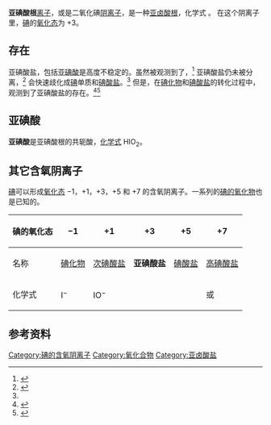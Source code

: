 {{Chembox
| ImageFile = Iodite formula.jpg
| ImageSize =
| IUPACName = iodite
| SystematicName = dioxidoiodate(1−)
| Section1 = {{Chembox Identifiers
|  CASNo = 20499-55-2 
|  PubChem = 5460637
|  ChemSpiderID = 4574132
|  SMILES = [O-][I+][O-]
|  InChI = 1S/HIO2/c2-1-3/h(H,2,3)/p-1
  }}
| Section2 = {{Chembox Properties
|  Formula = {{chem|IO|2|−}}
|  MolarMass = 158.90327 gm mol<sup>−1</sup>
|  Appearance = 
|  Density = 
|  MeltingPt = 
|  BoilingPt = 
|  Solubility =
| ConjugateAcid = [[亚碘酸|亚碘酸]]
  }}
| Section3 = {{Chembox Related
|  OtherAnions = [[亚氯酸盐|亚氯酸盐]] <BR>[[亚溴酸盐|亚溴酸盐]]
  }}
}}
'''亚碘酸根'''[[离子|离子]]，或是二氧化碘[[阴离子|阴离子]]，是一种[[亚卤酸根|亚卤酸根]]，化学式 {{chem|IO|2|−}}。 在这个阴离子里，[[碘|碘]]的[[氧化态|氧化态]]为 +3。

==存在==
亚碘酸盐，包括[[亚碘酸|亚碘酸]]是高度不稳定的。虽然被观测到了，<ref name="#1">{{Greenwood&Earnshaw}}</ref> 亚碘酸盐仍未被分离，<ref>{{cite book|last=Ropp|first=R.C.|title=Encyclopedia of the alkaline earth compounds|date=2013|publisher=Elsevier Science|location=Oxford|isbn=0444595538|page=96}}</ref> 会快速歧化成[[碘|碘]]单质和[[碘酸盐|碘酸盐]]。<ref name="#1"/> 但是，在[[碘化物|碘化物]]和[[碘酸盐|碘酸盐]]的转化过程中，观测到了亚碘酸盐的存在。<ref>{{cite journal|last=Gupta|first=Yugul Kishore|last2=Sharma|first2=Devendra Nath|title=Kinetics and mechanism of the reduction of iodate to iodite by bromide in the presence of phenol|journal=The Journal of Physical Chemistry|date=August 1971|volume=75|issue=16|pages=2516–2522|doi=10.1021/j100685a018}}</ref><ref>{{cite journal|last1=Gilles|first1=Mary K.|last2=Polak|first2=Mark L.|last3=Lineberger|authorlink3=W. Carl Lineberger|first3=W. C.|title=Photoelectron spectroscopy of the halogen oxide anions FO−, ClO−, BrO−, IO−, OClO−, and OIO−|journal=The Journal of Chemical Physics|date=1992|volume=96|issue=11|pages=8012|doi=10.1063/1.462352|bibcode=1992JChPh..96.8012G}}</ref>

==亚碘酸==
{{Main|亚碘酸}}

'''亚碘酸'''是亚碘酸根的共轭酸，[[化学式|化学式]] HIO<sub>2</sub>。

==其它含氧阴离子==
[[碘|碘]]可以形成[[氧化态|氧化态]] −1，+1，+3，+5 和 +7 的含氧阴离子。一系列的[[碘的氧化物|碘的氧化物]]也是已知的。

{| class="wikitable"
|-
! 碘的氧化态
| −1
| +1
| +3
| +5
| +7
|-
! 名称
| [[碘化物|碘化物]]
| [[次碘酸盐|次碘酸盐]]
| '''亚碘酸盐'''
| [[碘酸盐|碘酸盐]]
| [[高碘酸盐|高碘酸盐]]
|-
! 化学式
| I<sup>−</sup>
| IO<sup>−</sup>
| {{chem|IO|2|−}}
| {{chem|IO|3|−}}
| {{chem|IO|4|−}} 或 {{chem|IO|6|5−}}
|}

==参考资料==
{{reflist}}

[[Category:碘的含氧阴离子|Category:碘的含氧阴离子]]
[[Category:氧化合物|Category:氧化合物]]
[[Category:亚卤酸盐|Category:亚卤酸盐]]